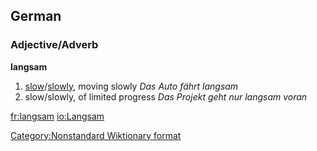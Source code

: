 ==German==

===Adjective/Adverb===
'''langsam'''

# [[slow]]/[[slowly]], moving slowly ''Das Auto fährt langsam''
# slow/slowly, of limited progress ''Das Projekt geht nur langsam voran''

[[Category:Nonstandard Wiktionary format]]

[[fr:langsam]]
[[io:Langsam]]